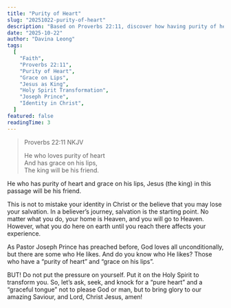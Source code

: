 ```yaml
---
title: "Purity of Heart"
slug: "20251022-purity-of-heart"
description: "Based on Proverbs 22:11, discover how having purity of heart and grace on your lips makes you a friend of Jesus the King. Learn about identity in Christ, salvation security, and relying on the Holy Spirit for transformation."
date: "2025-10-22"
author: "Davina Leong"
tags:
  [
    "Faith",
    "Proverbs 22:11",
    "Purity of Heart",
    "Grace on Lips",
    "Jesus as King",
    "Holy Spirit Transformation",
    "Joseph Prince",
    "Identity in Christ",
  ]
featured: false
readingTime: 3
---
```


> Proverbs 22:11 NKJV
>
> He who loves purity of heart<br/>
> And has grace on his lips,<br/>
> The king will be his friend.

He who has purity of heart and grace on his lips, Jesus (the king) in this passage will be his friend.

This is not to mistake your identity in Christ or the believe that you may lose your salvation. In a believer’s journey, salvation is the starting point. No matter what you do, your home is Heaven, and you will go to Heaven. However, what you do here on earth until you reach there affects your experience.

As Pastor Joseph Prince has preached before, God loves all unconditionally, but there are some who He likes. And do you know who He likes? Those who have a “purity of heart” and “grace on his lips”.

BUT! Do not put the pressure on yourself. Put it on the Holy Spirit to transform you. So, let’s ask, seek, and knock for a “pure heart” and a “graceful tongue” not to please God or man, but to bring glory to our amazing Saviour, and Lord, Christ Jesus, amen!
